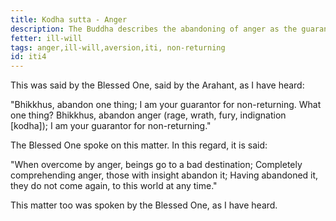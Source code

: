```yaml
---
title: Kodha sutta - Anger
description: The Buddha describes the abandoning of anger as the guarantee for non-returning.
fetter: ill-will
tags: anger,ill-will,aversion,iti, non-returning
id: iti4
---
```


This was said by the Blessed One, said by the Arahant, as I have heard:

"Bhikkhus, abandon one thing; I am your guarantor for non-returning. What one thing? Bhikkhus, abandon anger (rage, wrath, fury, indignation [kodha]); I am your guarantor for non-returning."

The Blessed One spoke on this matter. In this regard, it is said:

"When overcome by anger,
beings go to a bad destination;
Completely comprehending anger,
those with insight abandon it;
Having abandoned it, they do not come again,
to this world at any time."

This matter too was spoken by the Blessed One, as I have heard.